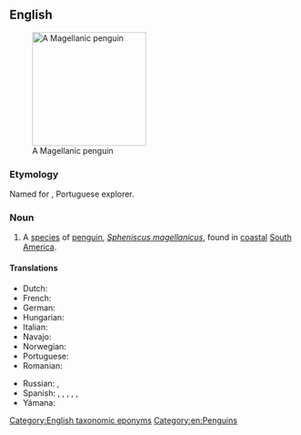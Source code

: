 ==English==
{{wikipedia}}
[[Image:Magellanic-penguin02.jpg|200px|thumb|right|A Magellanic penguin]]

===Etymology===
Named for {{w|Ferdinand Magellan}}, Portuguese explorer.

===Noun===
{{en-noun}}

# A [[species]] of [[penguin]], ''[[Spheniscus magellanicus]]'', found in [[coastal]] [[South America]].

====Translations====
{{trans-top|Penguin}}
* Dutch: {{t|nl|magelhaenpinguïn|m}}
* French: {{t+|fr|manchot de Magellan|m}}
* German: {{t+|de|Magellan-Pinguin|m}}
* Hungarian: {{t|hu|Magellán-pingvin}}
* Italian: {{t|it|pinguino di Magellano|m}}
* Navajo: {{t|nv|tsídii naʼałkʼaiʼí bitéél noodǫ́zígíí}}
* Norwegian: {{t|no|Magellanpingvin}}
* Portuguese: {{t|pt|pinguim-de-magalhães}}
* Romanian: {{t|ro|pinguin Magellan|m}}
{{trans-mid}}
* Russian: {{t|ru|магелла́нов пингви́н|m}}, {{t|ru|магелла́нский пингви́н}}
* Spanish: {{t|es|pingüino de Magallanes|m}}, {{t|es|pingüino patagónico|m}}, {{t|es|pingüino del Sur|m}}, {{t+|es|patranca|f}}, {{t|es|pachanca|f}}, {{t|es|pingüino magallánico|m}}
* Yámana: {{t|yag|šúša}}
{{trans-bottom}}

[[Category:English taxonomic eponyms]]
[[Category:en:Penguins]]